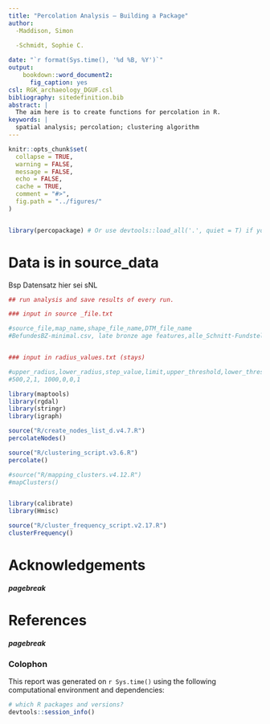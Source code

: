 ```yaml
---
title: "Percolation Analysis – Building a Package"
author:
  -Maddison, Simon
  
  -Schmidt, Sophie C.

date: "`r format(Sys.time(), '%d %B, %Y')`"
output: 
    bookdown::word_document2:
      fig_caption: yes
csl: RGK_archaeology_DGUF.csl
bibliography: sitedefinition.bib
abstract: |
  The aim here is to create functions for percolation in R.
keywords: |
  spatial analysis; percolation; clustering algorithm
---
```


```r
knitr::opts_chunk$set(
  collapse = TRUE,
  warning = FALSE,
  message = FALSE,
  echo = FALSE,
  cache = TRUE,
  comment = "#>",
  fig.path = "../figures/"
)


library(percopackage) # Or use devtools::load_all('.', quiet = T) if your code is in script files, rather than as functions in the `/R` diretory
```

# Data is in source_data

Bsp Datensatz hier sei sNL

```r

## run analysis and save results of every run.

### input in source _file.txt

#source_file,map_name,shape_file_name,DTM_file_name
#BefundesBZ-minimal.csv, late bronze age features,alle_Schnitt-Fundstellen.shp,


### input in radius_values.txt (stays)

#upper_radius,lower_radius,step_value,limit,upper_threshold,lower_threshold,radius_unit
#500,2,1, 1000,0,0,1

library(maptools)
library(rgdal)
library(stringr)
library(igraph)

source("R/create_nodes_list_d.v4.7.R")
percolateNodes()

source("R/clustering_script.v3.6.R")
percolate()

#source("R/mapping_clusters.v4.12.R")
#mapClusters()


library(calibrate)
library(Hmisc)

source("R/cluster_frequency_script.v2.17.R")
clusterFrequency()


```




# Acknowledgements

<!-- The following line inserts a page break when the output is MS Word. For page breaks in PDF, use \newpage on its own line.  -->
##### pagebreak

# References 
<!-- The following line ensures the references appear here for the MS Word or HTML output files, rather than right at the end of the document (this will not work for PDF files):  -->
<div id="refs"></div>

##### pagebreak

### Colophon

This report was generated on `r Sys.time()` using the following computational environment and dependencies: 

```r
# which R packages and versions?
devtools::session_info()
```


